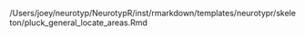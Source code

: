 /Users/joey/neurotyp/NeurotypR/inst/rmarkdown/templates/neurotypr/skeleton/pluck_general_locate_areas.Rmd